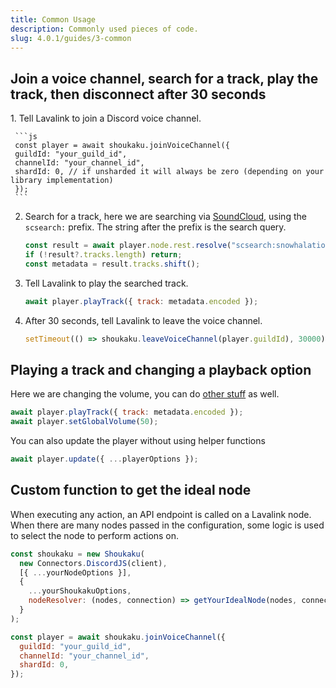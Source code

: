 ```yaml
---
title: Common Usage
description: Commonly used pieces of code.
slug: 4.0.1/guides/3-common
---
```



## Join a voice channel, search for a track, play the track, then disconnect after 30 seconds

<Steps>
  1. Tell Lavalink to join a Discord voice channel.

     ```js
     const player = await shoukaku.joinVoiceChannel({
     guildId: "your_guild_id",
     channelId: "your_channel_id",
     shardId: 0, // if unsharded it will always be zero (depending on your library implementation)
     });
     ```
  2. Search for a track, here we are searching via [SoundCloud](https://soundcloud.com), using the `scsearch:` prefix. The string after the prefix is the search query.

     ```js
     const result = await player.node.rest.resolve("scsearch:snowhalation");
     if (!result?.tracks.length) return;
     const metadata = result.tracks.shift();
     ```
  3. Tell Lavalink to play the searched track.

     ```js
     await player.playTrack({ track: metadata.encoded });
     ```
  4. After 30 seconds, tell Lavalink to leave the voice channel.

     ```js
     setTimeout(() => shoukaku.leaveVoiceChannel(player.guildId), 30000).unref();
     ```
</Steps>

## Playing a track and changing a playback option

Here we are changing the volume, you can do [other stuff](/4.0.1/api/classes/player#methods) as well.

```js
await player.playTrack({ track: metadata.encoded });
await player.setGlobalVolume(50);
```

You can also update the player without using helper functions

```js
await player.update({ ...playerOptions });
```

## Custom function to get the ideal node

When executing any action, an API endpoint is called on a Lavalink node. When there are many nodes passed in the configuration, some logic is used to select the node to perform actions on.

```js
const shoukaku = new Shoukaku(
  new Connectors.DiscordJS(client),
  [{ ...yourNodeOptions }],
  {
    ...yourShoukakuOptions,
    nodeResolver: (nodes, connection) => getYourIdealNode(nodes, connection),
  }
);

const player = await shoukaku.joinVoiceChannel({
  guildId: "your_guild_id",
  channelId: "your_channel_id",
  shardId: 0,
});
```
